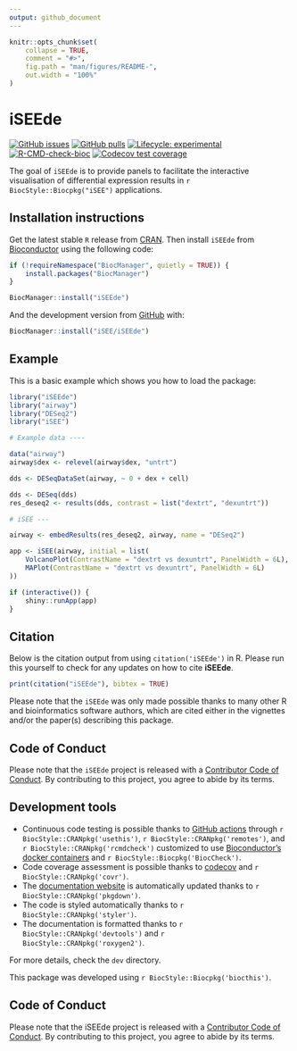 ```yaml
---
output: github_document
---
```


<!-- README.md is generated from README.Rmd. Please edit that file -->

```r
knitr::opts_chunk$set(
    collapse = TRUE,
    comment = "#>",
    fig.path = "man/figures/README-",
    out.width = "100%"
)
```

# iSEEde

<!-- badges: start -->
[![GitHub issues](https://img.shields.io/github/issues/iSEE/iSEEde)](https://github.com/iSEE/iSEEde/issues)
[![GitHub pulls](https://img.shields.io/github/issues-pr/iSEE/iSEEde)](https://github.com/iSEE/iSEEde/pulls)
[![Lifecycle: experimental](https://img.shields.io/badge/lifecycle-experimental-orange.svg)](https://lifecycle.r-lib.org/articles/stages.html#experimental)
[![R-CMD-check-bioc](https://github.com/iSEE/iSEEde/workflows/R-CMD-check-bioc/badge.svg)](https://github.com/iSEE/iSEEde/actions)
[![Codecov test coverage](https://codecov.io/gh/iSEE/iSEEde/branch/main/graph/badge.svg)](https://app.codecov.io/gh/iSEE/iSEEde?branch=main)
<!-- badges: end -->

The goal of `iSEEde` is to provide panels to facilitate the interactive visualisation of differential expression results in `r BiocStyle::Biocpkg("iSEE")` applications.

## Installation instructions

Get the latest stable `R` release from [CRAN](http://cran.r-project.org/). Then install `iSEEde` from [Bioconductor](http://bioconductor.org/) using the following code:

```r
if (!requireNamespace("BiocManager", quietly = TRUE)) {
    install.packages("BiocManager")
}

BiocManager::install("iSEEde")
```

And the development version from [GitHub](https://github.com/iSEE/iSEEde) with:

```r
BiocManager::install("iSEE/iSEEde")
```

## Example

This is a basic example which shows you how to load the package:

```r
library("iSEEde")
library("airway")
library("DESeq2")
library("iSEE")

# Example data ----

data("airway")
airway$dex <- relevel(airway$dex, "untrt")

dds <- DESeqDataSet(airway, ~ 0 + dex + cell)

dds <- DESeq(dds)
res_deseq2 <- results(dds, contrast = list("dextrt", "dexuntrt"))

# iSEE ---

airway <- embedResults(res_deseq2, airway, name = "DESeq2")

app <- iSEE(airway, initial = list(
    VolcanoPlot(ContrastName = "dextrt vs dexuntrt", PanelWidth = 6L),
    MAPlot(ContrastName = "dextrt vs dexuntrt", PanelWidth = 6L)
))

if (interactive()) {
    shiny::runApp(app)
}
```

## Citation

Below is the citation output from using `citation('iSEEde')` in R. Please
run this yourself to check for any updates on how to cite __iSEEde__.

```r
print(citation("iSEEde"), bibtex = TRUE)
```

Please note that the `iSEEde` was only made possible thanks to many other R and bioinformatics software authors, which are cited either in the vignettes and/or the paper(s) describing this package.

## Code of Conduct

Please note that the `iSEEde` project is released with a [Contributor Code of Conduct](http://bioconductor.org/about/code-of-conduct/). By contributing to this project, you agree to abide by its terms.

## Development tools

* Continuous code testing is possible thanks to [GitHub actions](https://www.tidyverse.org/blog/2020/04/usethis-1-6-0/)  through `r BiocStyle::CRANpkg('usethis')`, `r BiocStyle::CRANpkg('remotes')`, and `r BiocStyle::CRANpkg('rcmdcheck')` customized to use [Bioconductor's docker containers](https://www.bioconductor.org/help/docker/) and `r BiocStyle::Biocpkg('BiocCheck')`.
* Code coverage assessment is possible thanks to [codecov](https://codecov.io/gh) and `r BiocStyle::CRANpkg('covr')`.
* The [documentation website](http://iSEE.github.io/iSEEde) is automatically updated thanks to `r BiocStyle::CRANpkg('pkgdown')`.
* The code is styled automatically thanks to `r BiocStyle::CRANpkg('styler')`.
* The documentation is formatted thanks to `r BiocStyle::CRANpkg('devtools')` and `r BiocStyle::CRANpkg('roxygen2')`.

For more details, check the `dev` directory.

This package was developed using `r BiocStyle::Biocpkg('biocthis')`.

## Code of Conduct

Please note that the iSEEde project is released with a [Contributor Code of Conduct](http://bioconductor.org/about/code-of-conduct/). By contributing to this project, you agree to abide by its terms.
